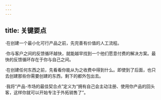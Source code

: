 ```yaml
---
---
---
```

title: 关键要点
---




·在创建一个最小化可行产品之前，先完善有价值的人工流程。

·你与客户之间的反馈循环越快，就能越早找到一个他们愿意付费的解决方案。最快的反馈循环存在于你与自己之间。

·在创建任何东西之前，先看看你能从为之收费中得到什么。即使到了后面，也只去创建那些你需要创建的东西，剩下的都外包出去。

·我将“产品-市场的最佳契合点”定义为“拥有自己会主动注册、使用你产品的回头客，这样你就可以开始专注于外拓销售了”。
